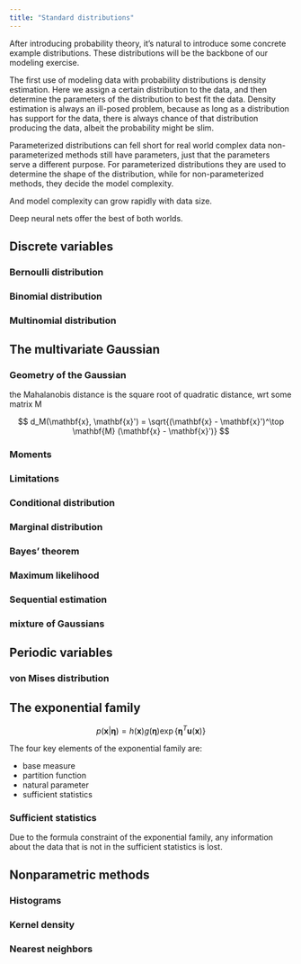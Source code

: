 ```yaml
---
title: "Standard distributions"
---
```


After introducing probability theory, it's natural to introduce some concrete example distributions. These distributions will be the backbone of our modeling exercise.

The first use of modeling data with probability distributions is density estimation. Here we assign a certain distribution to the data, and then determine the parameters of the distribution to best fit the data.
Density estimation is always an ill-posed problem, because as long as a distribution has support for the data, there is always chance of that distribution producing the data, albeit the probability might be slim. 

Parameterized distributions can fell short for real world complex data non-parameterized methods still have parameters, just that the parameters serve a different purpose. For parameterized distributions they are used to determine the shape of the distribution, while for non-parameterized methods, they decide the model complexity.

And model complexity can grow rapidly with data size.

Deep neural nets offer the best of both worlds.


## Discrete variables

### Bernoulli distribution

### Binomial distribution

### Multinomial distribution

## The multivariate Gaussian

### Geometry of the Gaussian

the Mahalanobis distance is the square root of quadratic distance, wrt some matrix M

$$
d_M(\mathbf{x}, \mathbf{x}') = \sqrt{(\mathbf{x} - \mathbf{x}')^\top \mathbf{M} (\mathbf{x} - \mathbf{x}')}
$$


### Moments

### Limitations

### Conditional distribution

### Marginal distribution

### Bayes' theorem

### Maximum likelihood

### Sequential estimation

### mixture of Gaussians

## Periodic variables

### von Mises distribution

## The exponential family

$$
p(\mathbf{x}|\mathbf{\eta}) = h(\mathbf{x})g(\mathbf{\eta}) \exp\{\mathbf{\eta}^T \mathbf{u}(\mathbf{x})\}
$$

The four key elements of the exponential family are:

- base measure
- partition function
- natural parameter
- sufficient statistics

### Sufficient statistics

Due to the formula constraint of the exponential family, any information about the data that is not in the sufficient statistics is lost.

## Nonparametric methods

### Histograms

### Kernel density

### Nearest neighbors
